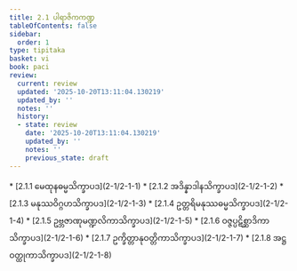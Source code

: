 ```yaml
---
title: 2.1 ပါရာဇိကကဏ္ဍ
tableOfContents: false
sidebar:
  order: 1
type: tipitaka
basket: vi
book: paci
review:
  current: review
  updated: '2025-10-20T13:11:04.130219'
  updated_by: ''
  notes: ''
  history:
  - state: review
    date: '2025-10-20T13:11:04.130219'
    updated_by: ''
    notes: ''
    previous_state: draft
---
```



<DynamicBreadcrumb />


<ReviewStatus review={frontmatter.review} showDetails={true} />

<HypothesisAnnotation frontmatter={frontmatter} />



<TableOfContents book="paci" section="2.1">
* [2.1.1 မေထုနဓမ္မသိက္ခာပဒ](2-1/2-1-1)
* [2.1.2 အဒိန္နာဒါနသိက္ခာပဒ](2-1/2-1-2)
* [2.1.3 မနုဿဝိဂ္ဂဟသိက္ခာပဒ](2-1/2-1-3)
* [2.1.4 ဥတ္တရိမနုဿဓမ္မသိက္ခာပဒ](2-1/2-1-4)
* [2.1.5 ဥဗ္ဘဇာဏုမဏ္ဍလိကာသိက္ခာပဒ](2-1/2-1-5)
* [2.1.6 ဝဇ္ဇပ္ပဋိစ္ဆာဒိကာသိက္ခာပဒ](2-1/2-1-6)
* [2.1.7 ဥက္ခိတ္တာနုဝတ္တိကာသိက္ခာပဒ](2-1/2-1-7)
* [2.1.8 အဋ္ဌဝတ္ထုကာသိက္ခာပဒ](2-1/2-1-8)
</TableOfContents>